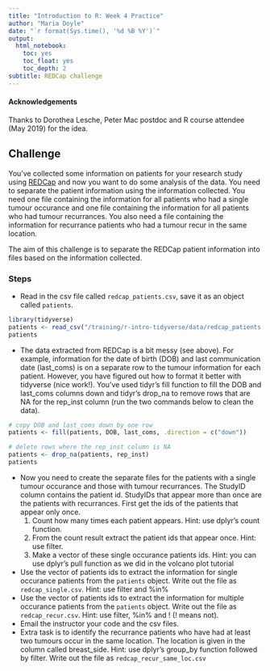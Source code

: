 ```yaml
---
title: "Introduction to R: Week 4 Practice"
author: "Maria Doyle"
date: "`r format(Sys.time(), '%d %B %Y')`"
output: 
  html_notebook:
    toc: yes
    toc_float: yes
    toc_depth: 2
subtitle: REDCap challenge
---
```


#### Acknowledgements
Thanks to Dorothea Lesche, Peter Mac postdoc and R course attendee (May 2019) for the idea.

## Challenge

You've collected some information on patients for your research study using [REDCap](https://www.project-redcap.org/) and now you want to do some analysis of the data. You need to separate the patient information using the information collected. You need one file containing the information for all patients who had a single tumour occurance and one file containing the information for all patients who had tumour recurrances. You also need a file containing the information for recurrance patients who had a tumour recur in the same location.

The aim of this challenge is to separate the REDCap patient information into files based on the information collected.


### Steps

* Read in the csv file called `redcap_patients.csv`, save it as an object called `patients`.
```r
library(tidyverse)
patients <- read_csv("/training/r-intro-tidyverse/data/redcap_patients.csv")
patients
```

* The data extracted from REDCap is a bit messy (see above). For example, information for the date of birth (DOB) and last communication date (last_coms) is on a separate row to the tumour information for each patient. However, you have figured out how to format it better with tidyverse (nice work!). You've used tidyr's fill function to fill the DOB and last_coms columns down and tidyr's drop_na to remove rows that are NA for the rep_inst column (run the two commands below to clean the data).

```r
# copy DOB and last_coms down by one row
patients <- fill(patients, DOB, last_coms, .direction = c("down"))

# delete rows where the rep_inst column is NA
patients <- drop_na(patients, rep_inst)
patients
```
* Now you need to create the separate files for the patients with a single tumour occurance and those with tumour recurrances. The StudyID column contains the patient id. StudyIDs that appear more than once are the patients with recurrances. First get the ids of the patients that appear only once.
    1. Count how many times each patient appears.  Hint: use dplyr's count function.
    2. From the count result extract the patient ids that appear once. Hint: use filter.
    3. Make a vector of these single occurance patients ids. Hint: you can use dplyr's pull function as we did in the volcano plot tutorial
* Use the vector of patients ids to extract the information for single occurance patients from the `patients` object. Write out the file as `redcap_single.csv`. Hint: use filter and %in%
* Use the vector of patients ids to extract the information for multiple occurance patients from the `patients` object. Write out the file as `redcap_recur.csv`. Hint: use filter, %in% and ! (! means not).
* Email the instructor your code and the csv files.
* Extra task is to identify the recurrance patients who have had at least two tumours occur in the same location. The location is given in the column called breast_side. Hint: use dplyr's group_by function followed by filter. Write out the file as `redcap_recur_same_loc.csv`

